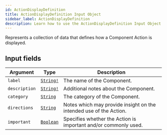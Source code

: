 ```yaml
---
id: ActionDisplayDefinition
title: ActionDisplayDefinition Input Object
sidebar_label: ActionDisplayDefinition
description: Learn how to use the ActionDisplayDefinition Input Object for Builder's API.
---
```


Represents a collection of data that defines how a Component Action is displayed.

## Input fields

| Argument      | Type                                       | Description                                                        |
| ------------- | ------------------------------------------ | ------------------------------------------------------------------ |
| `label`       | [`String!`](/composer/builder/api/schema/scalar/String.mdx)  | The name of the Component.                                         |
| `description` | [`String!`](/composer/builder/api/schema/scalar/String.mdx)  | Additional notes about the Component.                              |
| `category`    | [`String`](/composer/builder/api/schema/scalar/String.mdx)   | The category of the Component.                                     |
| `directions`  | [`String`](/composer/builder/api/schema/scalar/String.mdx)   | Notes which may provide insight on the intended use of the Action. |
| `important`   | [`Boolean`](/composer/builder/api/schema/scalar/Boolean.mdx) | Specifies whether the Action is important and/or commonly used.    |
